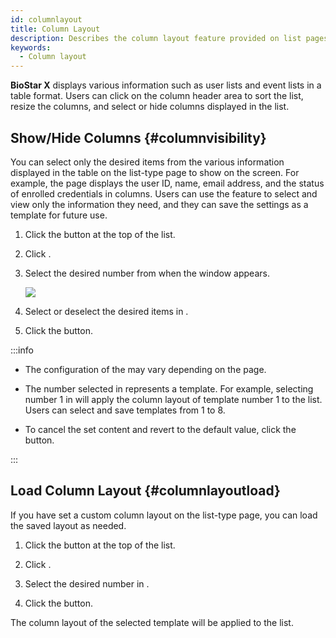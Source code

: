 ```yaml
---
id: columnlayout
title: Column Layout
description: Describes the column layout feature provided on list pages.
keywords:
  - Column layout
---
```


**BioStar X** displays various information such as user lists and event lists in a table format. Users can click on the column header area to sort the list, resize the columns, and select or hide columns displayed in the list.

## Show/Hide Columns {#columnvisibility}

You can select only the desired items from the various information displayed in the table on the list-type page to show on the screen. For example, the <Cmd sid='shell.header.user' /> page displays the user ID, name, email address, and the status of enrolled credentials in columns. Users can use the <Cmd sid='common.dialog.columnSetting.title' /> feature to select and view only the information they need, and they can save the settings as a template for future use.

1. Click the <IcMoreW /> button at the top of the list.

2. Click <Cmd sid='common.dialog.columnSetting.title' />.

3. Select the desired number from <Cmd sid='common.dialog.columnSetting.layout' /> when the <Cmd sid='common.dialog.columnSetting.title' /> window appears.

   <Image src='/img/biostarx-common-ui-column-layout.png' />

4. Select or deselect the desired items in <Cmd sid='common.dialog.columnSetting.dialogSettings' />.

5. Click the <Cmd sid='common.apply' /> button.

:::info

* The configuration of the <Cmd sid='common.dialog.columnSetting.dialogSettings' /> may vary depending on the page.

* The number selected in <Cmd sid='common.dialog.columnSetting.layout' /> represents a template. For example, selecting number 1 in <Cmd sid='common.dialog.columnSetting.layout' /> will apply the column layout of template number 1 to the list. Users can select and save templates from 1 to 8.

* To cancel the set content and revert to the default value, click the <Cmd sid='common.dialog.columnSetting.reset' /> button.

:::

## Load Column Layout {#columnlayoutload}

If you have set a custom column layout on the list-type page, you can load the saved layout as needed.

1. Click the <IcMoreW /> button at the top of the list.

2. Click <Cmd sid='common.dialog.columnSetting.title' />.

3. Select the desired number in <Cmd sid='common.dialog.columnSetting.layout' />.

4. Click the <Cmd sid='common.apply' /> button.

The column layout of the selected template will be applied to the list.
